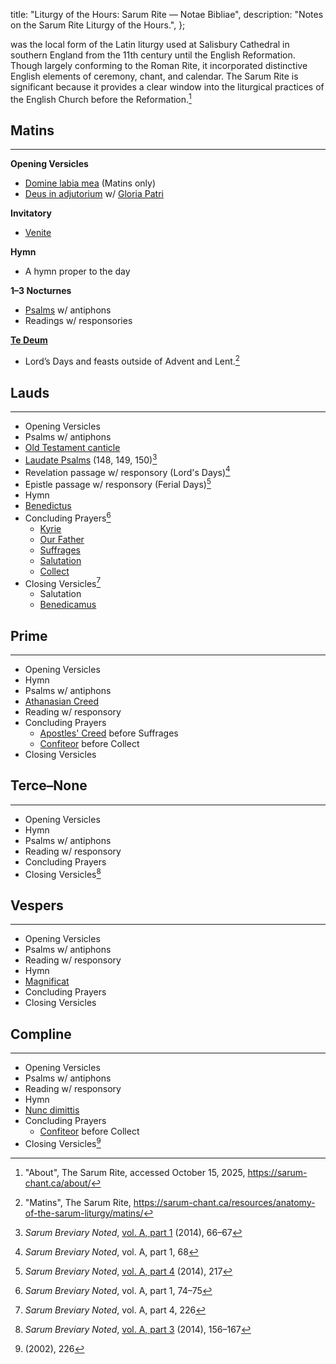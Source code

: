   title: "Liturgy of the Hours: Sarum Rite — Notae Bibliae",
  description: "Notes on the Sarum Rite Liturgy of the Hours.",
};

<Initial text="Liturgy of the Hours: Sarum Rite" />

<Definition lang="english" anchor="sarum" text="The Sarum Rite" /> was the local form of the Latin liturgy used at Salisbury Cathedral in southern England from the 11th century until the English Reformation. Though largely conforming to the Roman Rite, it incorporated distinctive English elements of ceremony, chant, and calendar. The Sarum Rite is significant because it provides a clear window into the liturgical practices of the English Church before the Reformation.[^1]

## Matins

---

**Opening Versicles**
- [Domine labia mea](/liturgy/music/chants/domine-labia-mea) (Matins only)
- [Deus in adjutorium](/liturgy/music/chants/deus-in-adjutorium) w/ [Gloria Patri](/liturgy/music/chants/gloria-patri)

**Invitatory**
- [Venite](/liturgy/music/chants/venite)

**Hymn**
  - A hymn proper to the day

**1–3 Nocturnes**
  - [Psalms](/liturgy/rites/the-ancient-psalter#psalms) w/ antiphons
  - Readings w/ responsories

[**Te Deum**](/liturgy/music/chants/te-deum)
  - Lord’s Days and feasts outside of Advent and Lent.[^2]

## Lauds

---

- Opening Versicles
- Psalms w/ antiphons
- [Old Testament canticle](/liturgy/rites/the-ancient-psalter#old-testament-canticles)
- [Laudate Psalms](/glossary/liturgical-terms#laudate-psalms) (148, 149, 150)[^3]
- Revelation passage w/ responsory (Lord's Days)[^4]
- Epistle passage w/ responsory (Ferial Days)[^5]
- Hymn
- [Benedictus](/liturgy/music/chants/benedictus)
- Concluding Prayers[^6]
  - [Kyrie](/liturgy/music/chants/kyrie)
  - [Our Father](/liturgy/prayers/our-father)
  - [Suffrages](/glossary/liturgical-terms#suffrages)
  - [Salutation](/glossary/liturgical-terms#salutation)
  - [Collect](/glossary/liturgical-terms#collect)
- Closing Versicles[^7]
  - Salutation
  - [Benedicamus](/liturgy/music/chants/benedicamus)

## Prime

---

- Opening Versicles
- Hymn
- Psalms w/ antiphons
- [Athanasian Creed](/liturgy/creeds/athanasian-creed)
- Reading w/ responsory
- Concluding Prayers
  - [Apostles' Creed](/liturgy/creeds/apostles-creed) before Suffrages
  - [Confiteor](/glossary/liturgical-terms#confiteor) before Collect
- Closing Versicles

## Terce–None

---

- Opening Versicles
- Hymn
- Psalms w/ antiphons
- Reading w/ responsory
- Concluding Prayers
- Closing Versicles[^8]

## Vespers

---

- Opening Versicles
- Psalms w/ antiphons
- Reading w/ responsory
- Hymn
- [Magnificat](/liturgy/music/chants/magnificat)
- Concluding Prayers
- Closing Versicles

## Compline

---

- Opening Versicles
- Psalms w/ antiphons
- Reading w/ responsory
- Hymn
- [Nunc dimittis](/liturgy/music/chants/nunc-dimittis)
- Concluding Prayers
  - [Confiteor](/glossary/liturgical-terms#confiteor) before Collect
- Closing Versicles[^9]

[^1]: "About", The Sarum Rite, accessed October 15, 2025, https://sarum-chant.ca/about/
[^2]: "Matins", The Sarum Rite, https://sarum-chant.ca/resources/anatomy-of-the-sarum-liturgy/matins/
[^3]: *Sarum Breviary Noted*, [vol. A, part 1](https://macsphere.mcmaster.ca/bitstream/11375/16150/28/ESA-01%20Psalter%20Sunday%20Matins%20Lauds.pdf) (2014), 66–67
[^4]: *Sarum Breviary Noted*, vol. A, part 1, 68
[^5]: *Sarum Breviary Noted*, [vol. A, part 4](https://macsphere.mcmaster.ca/bitstream/11375/16150/29/ESA-04%20Psalter%20Monday.pdf) (2014), 217
[^6]: *Sarum Breviary Noted*, vol. A, part 1, 74–75
[^7]: *Sarum Breviary Noted*, vol. A, part 4, 226
[^8]: *Sarum Breviary Noted*, [vol. A, part 3](https://macsphere.mcmaster.ca/bitstream/11375/16150/16/ESA-03%20Psalter%20Terce%20Sext%20None.pdf) (2014), 156–167
[^9]: *<Definition lang="english" anchor="saint-dunstans-psalter" text="Saint Dunstan's Plainsong Psalter" />* (2002), 226
[^10]: *Saint Dunstan's Psalter*, iv
[^11]: *Saint Dunstan's Psalter*, v
